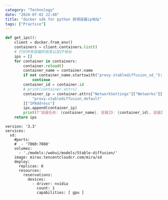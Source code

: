 ```yaml
---
category: "Technology"
date: "2024-07-02 22:40"
title: "docker sdk for python 获得容器ip地址"
tags: ["Practice"]
---
```


```python
def get_ips():
    client = docker.from_env()
    containers = client.containers.list()
    # 打印所有容器的信息以及IP地址
    ips = []
    for container in containers:
        container.reload()
        container_name = container.name
        if not container_name.startswith("proxy-stablediffusion_sd_"):
            continue
        container_id = container.id
        # print(container.attrs)
        container_ip = container.attrs["NetworkSettings"]["Networks"][
            "proxy-stablediffusion_default"
        ]["IPAddress"]
        ips.append(container_ip)
        print(f"容器名称: {container_name}, 容器ID: {container_id}, 容器IP: {container_ip}")
    return ips
```

```docker-compose
version: '3.3'
services:
  sd:
    #ports:
    #  - '7860:7860'
    volumes:
      - './models:/webui/models/Stable-diffusion/'
    image: mirav.tencentcloudcr.com/mira/sd
    deploy:
      replicas: 6
      resources:
        reservations:
          devices:
            - driver: nvidia
              count: 1
              capabilities: [ gpu ]
```

